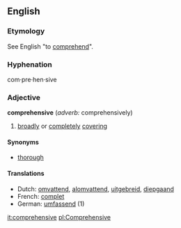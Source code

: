==English==
===Etymology===
See English "to [[comprehend]]".
===Hyphenation===
com&middot;pre&middot;hen&middot;sive

===Adjective===
'''comprehensive''' (''adverb:'' comprehensively)

# [[broad]]ly or [[complete]]ly [[cover]]ing

====Synonyms====
*[[thorough]]

====Translations====
*Dutch: [[omvattend]], [[alomvattend]], [[uitgebreid]], [[diepgaand]]
*French: [[complet]]
*German: [[umfassend]] (1)

[[it:comprehensive]]
[[pl:Comprehensive]]